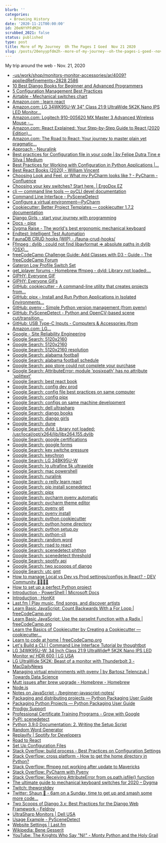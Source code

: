 ```yaml
---
blurb: ''
categories:
  - Browsing History
date: '2020-11-21T00:00:00'
id: 20eNYYPFdM2H
scrubbed_2021: false
status: published
type: post
title: More of My Journey  Oh The Pages I Goed  Nov 21 2020
slug: /posts/20enyypfdm2h--more-of-my-journey--oh-the-pages-i-goed--nov-21-2020
---
```


My trip around the web - Nov. 21, 2020

- [-us/work/shop/monitors-monitor-accessories/ar/4009?appliedRefinements=2828,2586](https://www.dell.com/en-us/work/shop/monitors-monitor-accessories/ar/4009?appliedRefinements=2828,2586)
- [10 Best Django Books for Beginner and Advanced Programmers](https://hackr.io/blog/django-books)
- [5 Configuration Management Best Practices](https://www.infoq.com/articles/5-config-mgmt-best-practices/)
- [Airtable - Mechanical switches chart](https://airtable.com/shr2beqjUXzTk6GfS/tblYLigKdFcOriJ1k?backgroundColor=orange&viewControls=on)
- [Amazon.com : learn react](https://www.amazon.com/s?k=learn+react&ref=nb_sb_noss_2)
- [Amazon.com: LG 34WK95U-W 34" Class 21:9 UltraWide 5K2K Nano IPS LED Monitor...](https://www.amazon.com/LG-34WK95U-W-34-Class-UltraWide/dp/B07FT8ZBMR)
- [Amazon.com: Logitech 910-005620 MX Master 3 Advanced Wireless Mouse -...](https://www.amazon.com/Logitech-Master-Advanced-Wireless-Mouse/dp/B07S395RWD/)
- [Amazon.com: React Explained: Your Step-by-Step Guide to React (2020 Edition)...](https://www.amazon.com/dp/B07PHQZJQ5/)
- [Amazon.com: The Road to React: Your journey to master plain yet pragmatic...](https://www.amazon.com/Road-learn-React-pragmatic-React-js-ebook/dp/B077HJFCQX/)
- [Approach - Neuralink](https://neuralink.com/approach/)
- [Best practices for Configuration file in your code | by Felipe Dutra Tine e Silva | Medium](https://medium.com/@felipedutratine/best-practices-for-configuration-file-in-your-code-2d6add3f4b86)
- [Best Practices for Working with Configuration in Python Applications |...](https://tech.preferred.jp/en/blog/working-with-configuration-in-python/)
- [Best React Books (2020) - William Vincent](https://wsvincent.com/best-react-books/)
- [Choosing Look and Feel, or What my PyCharm looks like ? - PyCharm - Confluence](https://confluence.jetbrains.com/pages/viewpage.action?pageId=51945983)
- [Choosing your key switches? Start here. | ErgoDox EZ](https://ergodox-ez.com/pages/keyswitches)
- [cli — command line tools — pyCLI devel documentation](https://pythonhosted.org/pyCLI/)
- [Command Line Interface - PySceneDetect](https://pyscenedetect.readthedocs.io/en/latest/examples/usage/)
- [Configure a virtual environment—PyCharm](https://www.jetbrains.com/help/pycharm/creating-virtual-environment.html)
- [Cookiecutter: Better Project Templates — cookiecutter 1.7.2 documentation](https://cookiecutter.readthedocs.io/en/1.7.2/)
- [Django Girls - start your journey with programming](https://djangogirls.org/resources/)
- [Docs - pipx](https://pipxproject.github.io/pipx/docs/)
- [Dygma Raise - The world's best ergonomic mechanical keyboard](https://dygma.com/pages/raise)
- [Endtest: Intelligent Test Automation](https://endtest.io/)
- [FaunaDB CRUD hooks (WIP) - /fauna-crud-hooks/](https://richardhaines.dev/fauna-crud-hooks/)
- [Ffmpeg : dylib : could not find libavformat => absolute paths in dylib (OSX)...](https://discourse.brew.sh/t/ffmpeg-dylib-could-not-find-libavformat-absolute-paths-in-dylib-osx/5678)
- [freeCodeCamp Challenge Guide: Add Classes with D3 - Guide - The freeCodeCamp Forum](https://forum.freecodecamp.org/t/freecodecamp-challenge-guide-add-classes-with-d3/301473)
- [Gateron Low Profile Switch Set](https://www.keychron.com/products/gateron-low-profile-switch-set)
- [get_iplayer forums - Homebrew ffmpeg - dyld: Library not loaded:...](https://forums.squarepenguin.co.uk/thread-1676.html)
- [GIPHY: Everyone GIF](https://giphy.com/gifs/art-fun-illustrators-7cTTE2Z1OmrFm)
- [GIPHY: Everyone GIFs](https://giphy.com/search/everyone)
- [GitHub: cookiecutter - A command-line utility that creates projects from...](https://github.com/cookiecutter/cookiecutter)
- [GitHub: pipx - Install and Run Python Applications in Isolated Environments...](https://github.com/pipxproject/pipx)
- [GitHub: pyenv - Simple Python version management (from pyenv)](https://github.com/pyenv/pyenv)
- [GitHub: PySceneDetect - Python and OpenCV-based scene cut/transition...](https://github.com/Breakthrough/PySceneDetect)
- [GitHub: USB Type-C Inputs - Computers & Accessories (from Amazon.com: LG...](https://www.amazon.com/LG-34BK95U-W-UltraFine-UltraWide-Thunderbolt/dp/B07JP1QK9T)
- [Google - Site Reliability Engineering](https://landing.google.com/sre/workbook/chapters/configuration-design/)
- [Google Search: 5120x2160](https://www.google.com/search?client=safari&rls=en&q=5120x2160&ie=UTF-8&oe=UTF-8)
- [Google Search: 5120x2160](https://www.google.com/search?newwindow=1&client=safari&rls=en&ei=lD25X--ME-vK5gLvooFI&q=5120x2160&oq=5120x2160&gs_lcp=CgZwc3ktYWIQAzIICAAQyQMQkQIyAggAMgIIADICCAAyAggAMgIIADICCAAyAggAMgIIADICCAA6BAgAEEdQ6osCWOqLAmCjkAJoAHAEeACAAVSIAVSSAQExmAEAoAECoAEBqgEHZ3dzLXdpesgBCMABAQ&sclient=psy-ab&ved=0ahUKEwjvpoHfhJTtAhVrpVkKHW9RAAkQ4dUDCAw&uact=5)
- [Google Search: 5120x2160 resolution](https://www.google.com/search?newwindow=1&client=safari&rls=en&ei=uD25X5fxH4ya5gK74o_oDg&q=5120x2160+resolution&oq=5120x2160&gs_lcp=CgZwc3ktYWIQAxgBMgQIABBHMgQIABBHMgQIABBHMgQIABBHMgQIABBHMgQIABBHMgQIABBHMgQIABBHUABYAGCOvg1oAHACeACAAQCIAQCSAQCYAQCqAQdnd3Mtd2l6yAEIwAEB&sclient=psy-ab)
- [Google Search: alabama football](https://www.google.com/search?client=safari&rls=en&q=alabama+football&ie=UTF-8&oe=UTF-8)
- [Google Search: alabama football schedule](https://www.google.com/search?client=safari&rls=en&q=alabama+football+schedule&ie=UTF-8&oe=UTF-8)
- [Google Search: app store could not complete your purchase](https://www.google.com/search?client=safari&rls=en&q=app+store+could+not+complete+your+purchase&ie=UTF-8&oe=UTF-8)
- [Google Search: AttributeError: module 'posixpath' has no attribute 'splittext'](https://www.google.com/search?client=safari&rls=en&q=AttributeError:+module+%27posixpath%27+has+no+attribute+%27splittext%27&ie=UTF-8&oe=UTF-8)
- [Google Search: best react book](https://www.google.com/search?client=safari&rls=en&q=best+react+book&ie=UTF-8&oe=UTF-8)
- [Google Search: config dev prod](https://www.google.com/search?client=safari&rls=en&q=config+dev+prod&ie=UTF-8&oe=UTF-8)
- [Google Search: config file best practices on same computer](https://www.google.com/search?newwindow=1&client=safari&rls=en&ei=XFO5X-vmJazG5gLTgY7QBQ&q=config+file+best+practices+on+same+computer&oq=config+file+best+practices+on+same+computer&gs_lcp=CgZwc3ktYWIQAzIFCCEQqwI6BAgAEEc6CQgAEMkDEBYQHjoGCAAQFhAeOggIIRAWEB0QHjoFCCEQoAE6BwghEAoQoAFQzO4JWMeDCmCMiApoAHACeACAAZwBiAHfD5IBBDMuMTSYAQCgAQGqAQdnd3Mtd2l6yAEIwAEB&sclient=psy-ab&ved=0ahUKEwjrhIDCmZTtAhUso1kKHdOAA1oQ4dUDCAw&uact=5)
- [Google Search: config pipx](https://www.google.com/search?newwindow=1&client=safari&rls=en&ei=4lS5X-qEF4yA5wL7ho-4Dw&q=config+pipx&oq=config+pipx&gs_lcp=CgZwc3ktYWIQAzIHCAAQyQMQDTIECAAQDTIGCAAQDRAeMgYIABANEB4yBggAEA0QHjIICAAQDRAKEB4yBggAEA0QHjIGCAAQDRAeMgYIABANEB4yCAgAEA0QBRAeOgQIABBHOgUIABDJAzoCCAA6BggAEBYQHjoICAAQFhAKEB5QpLXKA1iruMoDYL7OygNoAHACeACAAVqIAcYCkgEBNJgBAKABAaoBB2d3cy13aXrIAQjAAQE&sclient=psy-ab&ved=0ahUKEwjq_ez7mpTtAhUMwFkKHXvDA_cQ4dUDCAw&uact=5)
- [Google Search: configs on same machine development](https://www.google.com/search?client=safari&rls=en&q=configs+on+same+machine+development&ie=UTF-8&oe=UTF-8)
- [Google Search: dell ultrasharp](https://www.google.com/search?client=safari&rls=en&q=dell+ultrasharp&ie=UTF-8&oe=UTF-8)
- [Google Search: django books](https://www.google.com/search?client=safari&rls=en&q=django+books&ie=UTF-8&oe=UTF-8)
- [Google Search: django girls](https://www.google.com/search?client=safari&rls=en&q=django+girls&ie=UTF-8&oe=UTF-8)
- [Google Search: dune](https://www.google.com/search?client=safari&rls=en&q=dune&ie=UTF-8&oe=UTF-8)
- [Google Search: dyld: Library not loaded: /usr/local/opt/x264/lib/libx264.155.dylib](https://www.google.com/search?client=safari&rls=en&q=dyld:+Library+not+loaded:+/usr/local/opt/x264/lib/libx264.155.dylib&ie=UTF-8&oe=UTF-8)
- [Google Search: google certifications](https://www.google.com/search?client=safari&rls=en&q=google+certifications&ie=UTF-8&oe=UTF-8)
- [Google Search: google forms](https://www.google.com/search?client=safari&rls=en&q=google+forms&ie=UTF-8&oe=UTF-8)
- [Google Search: key switche pressure](https://www.google.com/search?client=safari&rls=en&q=key+switche+pressure&ie=UTF-8&oe=UTF-8)
- [Google Search: keychron](https://www.google.com/search?client=safari&rls=en&q=keychron&ie=UTF-8&oe=UTF-8)
- [Google Search: LG 34BK95U-W](https://www.google.com/search?client=safari&rls=en&q=LG+34BK95U-W&ie=UTF-8&oe=UTF-8)
- [Google Search: lg ultrafine 5k ultrawide](https://www.google.com/search?newwindow=1&client=safari&rls=en&ei=eDy5X6-NEYqy5wL2pJCQBw&q=lg+ultrafine+5k+ultrawide&oq=lg+ultrafine+5k+ultr&gs_lcp=CgZwc3ktYWIQAxgAMgUIABDJAzIGCAAQFhAeMgYIABAWEB4yBggAEBYQHjIGCAAQFhAeMgYIABAWEB46BAgAEEc6BAgAEEM6AggAUNobWLktYJA4aAFwAngAgAFSiAHSA5IBATaYAQCgAQGqAQdnd3Mtd2l6yAEIwAEB&sclient=psy-ab)
- [Google Search: mac powershell](https://www.google.com/search?client=safari&rls=en&q=mac+powershell&ie=UTF-8&oe=UTF-8)
- [Google Search: nuralink](https://www.google.com/search?client=safari&rls=en&q=nuralink&ie=UTF-8&oe=UTF-8)
- [Google Search: o reilly learn react](https://www.google.com/search?client=safari&rls=en&q=o+reilly+learn+react&ie=UTF-8&oe=UTF-8)
- [Google Search: pip install scenedetect](https://www.google.com/search?client=safari&rls=en&q=pip+install+scenedetect&ie=UTF-8&oe=UTF-8)
- [Google Search: pipx](https://www.google.com/search?client=safari&rls=en&q=pipx&ie=UTF-8&oe=UTF-8)
- [Google Search: pycharm pyenv automatic](https://www.google.com/search?newwindow=1&client=safari&rls=en&ei=Tb65X4P6KbKqwbkPh5yF2A0&q=pycharm+pyenv+automatic+&oq=pycharm+pyenv+automatic+&gs_lcp=CgZwc3ktYWIQAzIFCCEQoAEyBQghEKABMgUIIRCrAjoECAAQRzoFCAAQyQM6AggAOgYIABAWEB46CAgAEBYQChAeOgkIABDJAxAWEB46BwghEAoQoAFQhfQEWIiEBWCjhgVoAHACeACAAY4BiAHHCJIBAzguM5gBAKABAaoBB2d3cy13aXrIAQjAAQE&sclient=psy-ab&ved=0ahUKEwjD1LPA_5TtAhUyVTABHQdOAdsQ4dUDCAw&uact=5)
- [Google Search: pycharm theme editor](https://www.google.com/search?client=safari&rls=en&q=pycharm+theme+editor&ie=UTF-8&oe=UTF-8)
- [Google Search: pyenv git](https://www.google.com/search?client=safari&rls=en&q=pyenv+git&ie=UTF-8&oe=UTF-8)
- [Google Search: pyenv install](https://www.google.com/search?client=safari&rls=en&q=pyenv+install&ie=UTF-8&oe=UTF-8)
- [Google Search: python cookiecutter](https://www.google.com/search?client=safari&rls=en&q=python+cookiecutter&ie=UTF-8&oe=UTF-8)
- [Google Search: python home directory](https://www.google.com/search?client=safari&rls=en&q=python+home+directory&ie=UTF-8&oe=UTF-8)
- [Google Search: python setup.py](https://www.google.com/search?client=safari&rls=en&q=python+setup.py&ie=UTF-8&oe=UTF-8)
- [Google Search: python-cli](https://www.google.com/search?client=safari&rls=en&q=python-cli&ie=UTF-8&oe=UTF-8)
- [Google Search: random word](https://www.google.com/search?client=safari&rls=en&q=random+word&ie=UTF-8&oe=UTF-8)
- [Google Search: road to react](https://www.google.com/search?client=safari&rls=en&q=road+to+react&ie=UTF-8&oe=UTF-8)
- [Google Search: scenedetect phthon](https://www.google.com/search?client=safari&rls=en&q=scenedetect+phthon&ie=UTF-8&oe=UTF-8)
- [Google Search: scenedetect threshold](https://www.google.com/search?client=safari&rls=en&q=scenedetect+threshold&ie=UTF-8&oe=UTF-8)
- [Google Search: spotify api](https://www.google.com/search?client=safari&rls=en&q=spotify+api&ie=UTF-8&oe=UTF-8)
- [Google Search: two scooops of django](https://www.google.com/search?client=safari&rls=en&q=two+scooops+of+django&ie=UTF-8&oe=UTF-8)
- [Google Search: utc gmt](https://www.google.com/search?client=safari&rls=en&q=utc+gmt&ie=UTF-8&oe=UTF-8)
- [How to manage Local vs Dev vs Prod settings/configs in React? - DEV Community 👩‍💻👨‍💻](https://dev.to/thammuio/how-to-manage-local-vs-dev-vs-prod-settingsconfigs-in-react-2c2d)
- [How to set up a perfect Python project](https://sourcery.ai/blog/python-best-practices/#generate)
- [Introduction - PowerShell | Microsoft Docs](https://docs.microsoft.com/en-us/powershell/scripting/learn/ps101/00-introduction?view=powershell-7.1)
- [Introduction · HonKit](https://tutorial.djangogirls.org/en/)
- [Last.fm | Play music, find songs, and discover artists](https://www.last.fm/)
- [Learn Basic JavaScript: Count Backwards With a For Loop | freeCodeCamp.org](https://www.freecodecamp.org/learn/javascript-algorithms-and-data-structures/basic-javascript/count-backwards-with-a-for-loop)
- [Learn Basic JavaScript: Use the parseInt Function with a Radix | freeCodeCamp.org](https://www.freecodecamp.org/learn/javascript-algorithms-and-data-structures/basic-javascript/use-the-parseint-function-with-a-radix)
- [Learn the Basics of Cookiecutter by Creating a Cookiecutter — cookiecutter...](https://cookiecutter.readthedocs.io/en/1.7.2/first_steps.html)
- [Learn to code at home | freeCodeCamp.org](https://www.freecodecamp.org/learn)
- [Let's Build a CLI | Command Line Interface Tutorial by thoughtbot](https://thoughtbot.com/upcase/videos/lets-build-a-cli)
- [LG 34WK95U-W: 34 Inch Class 21:9 UltraWide® 5K2K Nano IPS LED Monitor w/ HDR 600 | LG USA](https://www.lg.com/us/monitors/lg-34WK95U-W-ultrawide-monitor)
- [LG UltraWide 5K2K: Beast of a monitor with Thunderbolt 3 - MacDailyNews](https://macdailynews.com/2019/02/08/lg-ultrawide-5k2k-beast-of-a-monitor-with-thunderbolt-3/)
- [Managing virtual environments with pyenv | by Bartosz Telenczuk | Towards Data Science](https://towardsdatascience.com/managing-virtual-environment-with-pyenv-ae6f3fb835f8)
- [Mutt issues after brew upgrade - Homebrew - Homebrew](https://discourse.brew.sh/t/mutt-issues-after-brew-upgrade/5667)
- [Node.js](https://nodejs.org/en/)
- [Notes on JavaScript - /beginner-javascript-notes/](https://richardhaines.dev/beginner-javascript-notes/)
- [Packaging and distributing projects — Python Packaging User Guide](https://packaging.python.org/guides/distributing-packages-using-setuptools/)
- [Packaging Python Projects — Python Packaging User Guide](https://packaging.python.org/tutorials/packaging-projects/)
- [Prodigy Support](https://support.prodi.gy/)
- [Professional Certificate Training Programs - Grow with Google](https://grow.google/certificates/)
- [PyPI: scenedetect](https://pypi.org/project/scenedetect/)
- [Python 3.9.0 Documentation: 2. Writing the Setup Script](https://docs.python.org/3/distutils/setupscript.html)
- [Random Word Generator](https://randomwordgenerator.com/)
- [Replayify | Spotify for Developers](https://developer.spotify.com/community/showcase/replayify/)
- [Road to React](https://www.roadtoreact.com/)
- [Set Up Configuration Files](https://adobe-apiplatform.github.io/user-sync.py/en/success-guide/setup_config_files.html)
- [Stack Overflow: build process - Best Practices on Configuration Settings](https://stackoverflow.com/questions/398489/best-practices-on-configuration-settings)
- [Stack Overflow: cross platform - How to get the home directory in Python?](https://stackoverflow.com/questions/4028904/how-to-get-the-home-directory-in-python)
- [Stack Overflow: ffmpeg not working after update to Mavericks](https://stackoverflow.com/questions/26431918/ffmpeg-not-working-after-update-to-mavericks)
- [Stack Overflow: PyCharm with Pyenv](https://stackoverflow.com/questions/41129504/pycharm-with-pyenv)
- [Stack Overflow: Receiving AttributeError from os.path.isfile() function](https://stackoverflow.com/questions/23573205/receiving-attributeerror-from-os-path-isfile-function)
- [The ultimate guide to mechanical keyboard switches for 2020 – Dygma](https://dygma.com/blogs/stories/the-ultimate-guide-to-mechanical-keyboard-switches-for-2019)
- [Twitch: theworstdev](https://www.twitch.tv/theworstdev)
- [Twitter: Shaun 🦖 - 6am on a Sunday, time to get up and smash some more code...](https://twitter.com/dinomite_dz/status/1330273516520951810)
- [Two Scoops of Django 3.x: Best Practices for the Django Web Framework – Feldroy](https://www.feldroy.com/products/two-scoops-of-django-3-x)
- [UltraSharp Monitors | Dell USA](https://www.dell.com/en-us/work/shop/dell-ultrasharp-monitors/ab/dell-ultrasharp-monitors)
- [Usage Example - PySceneDetect](https://pyscenedetect.readthedocs.io/en/latest/examples/usage-example/)
- [Website Settings | Last.fm](https://www.last.fm/settings/website)
- [Wikipedia: Bene Gesserit](https://en.wikipedia.org/wiki/Bene_Gesserit#Litany_against_fear)
- [YouTube: The Knights Who Say "Ni!" - Monty Python and the Holy Grail](https://www.youtube.com/watch?v=zIV4poUZAQo)
